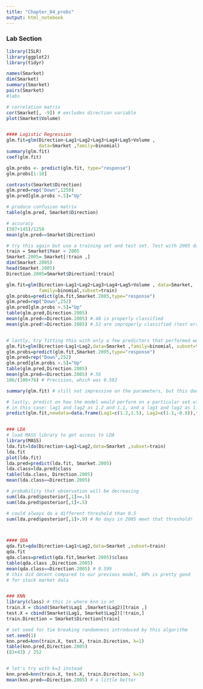 ```yaml
---
title: "Chapter_04_probs"
output: html_notebook
---
```


### Lab Section  
```R
library(ISLR)
library(ggplot2)
library(tidyr)

names(Smarket)
dim(Smarket)
summary(Smarket)
pairs(Smarket)
#labs

# correlation matrix
cor(Smarket[, -9]) # excludes direction variable
plot(Smarket$Volume)


#### Logistic Regression
glm.fit=glm(Direction~Lag1+Lag2+Lag3+Lag4+Lag5+Volume , 
            data=Smarket ,family=binomial)
summary(glm.fit)
coef(glm.fit)

glm.probs <- predict(glm.fit, type="response")
glm.probs[1:10]

contrasts(Smarket$Direction)
glm.pred=rep("Down",1250)
glm.pred[glm.probs >.5]="Up"

# produce confusion matrix
table(glm.pred, Smarket$Direction)

# accuracy
(507+145)/1250
mean(glm.pred==Smarket$Direction)

# try this again but use a training set and test set. Test with 2005 data
train = Smarket$Year < 2005
Smarket.2005= Smarket[!train ,]
dim(Smarket.2005)
head(Smarket.2005)
Direction.2005=Smarket$Direction[!train]

glm.fit=glm(Direction~Lag1+Lag2+Lag3+Lag4+Lag5+Volume , data=Smarket, 
            family=binomial,subset=train)
glm.probs=predict(glm.fit,Smarket.2005,type="response")
glm.pred=rep("Down",252)
glm.pred[glm.probs >.5]="Up"
table(glm.pred,Direction.2005)
mean(glm.pred==Direction.2005) #.48 is properly classified 
mean(glm.pred!=Direction.2005) #.52 are improperly classified (test error rate)


# lastly, try fitting this with only a few predictors that performed well (according to authors)
glm.fit=glm(Direction~Lag1+Lag2,data=Smarket ,family=binomial, subset=train)
glm.probs=predict(glm.fit,Smarket.2005,type="response")
glm.pred=rep("Down",252)
glm.pred[glm.probs >.5]="Up"
table(glm.pred,Direction.2005)
mean(glm.pred==Direction.2005) #.56
106/(106+76) # Precision, which was 0.582

summary(glm.fit) # still not impressive on the parameters, but this doesn't really matter

# lastly, predict on how the model would perform on a particular set of days
# in this case: lag1 and lag2 as 1.2 and 1.1, and a lag1 and lag2 as 1.5 ad -0.8
predict(glm.fit,newdata=data.frame(Lag1=c(1.2,1.5), Lag2=c(1.1,-0.8)),type="response")


### LDA
# load MASS library to get access to LDA
library(MASS)
lda.fit=lda(Direction~Lag1+Lag2,data=Smarket ,subset=train)
lda.fit
plot(lda.fit)
lda.pred=predict(lda.fit, Smarket.2005)
lda.class=lda.pred$class
table(lda.class, Direction.2005)
mean(lda.class==Direction.2005)

# probability that observation will be decreasing
sum(lda.pred$posterior[,1]>=.5)
sum(lda.pred$posterior[,1]<.5)

# could always do a different threshold than 0.5
sum(lda.pred$posterior[,1]>.9) # No days in 2005 meet that threshold!



#### QDA
qda.fit=qda(Direction~Lag1+Lag2,data=Smarket ,subset=train)
qda.fit
qda.class=predict(qda.fit,Smarket.2005)$class
table(qda.class ,Direction.2005)
mean(qda.class==Direction.2005) # 0.599
# this did decent compared to our previous model, 60% is pretty good
# for stock market data


### KNN
library(class) # this is where knn is at
train.X = cbind(Smarket$Lag1 ,Smarket$Lag2)[train ,]
test.X = cbind(Smarket$Lag1, Smarket$Lag2)[!train,]
train.Direction = Smarket$Direction[train]

# set seed for tie breaking randomness introduced by this algorithm
set.seed(1)
knn.pred=knn(train.X, test.X, train.Direction, k=1)
table(knn.pred,Direction.2005)
(83+43) / 252


# let's try with k=3 instead
knn.pred=knn(train.X, test.X, train.Direction, k=3)
mean(knn.pred==Direction.2005) # a little better





```